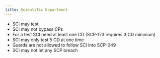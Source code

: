 ```yaml
---
title: Scientific Department 
---
```


- SCI may test 
- SCI may not bypass CPs
- For a test SCI need at least one CD (SCP-173 requires 3 CD minimum) 
- SCI may only test 5 CD at one time
- Guards are not allowed to follow SCI into SCP-049
- SCI may not let any SCP breach

